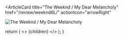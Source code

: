 <ArticleCard
  title="The Weeknd / My Dear Melancholy"
  href="/review/weeknd6L/"
  actionIcon="arrowRight"
>

![The Weeknd / My Dear Melancholy](../../images/cd/weeknd6L.jpg)

</ArticleCard>

  return (
    <>
      {children}
    </>
  );
}